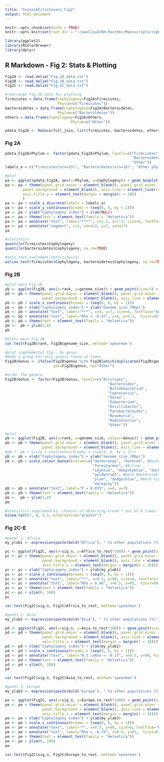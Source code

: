 ```yaml
---
title: "Suzuki&Fitzstevens_Fig2"
output: html_document
---
```


```r
knitr::opts_chunk$set(echo = TRUE)
knitr::opts_knit$set(root.dir = "~/ownCloud/KH-Postdoc/Manuscripts/cophylogeny_paper_Taichi&Liam")

library(ggplot2)
library(RColorBrewer)
library(dplyr)

```

## R Markdown - Fig 2: Stats & Plotting

```r
Fig2A <- read.delim("Fig.2A_data.txt")
Fig2B <- read.delim("Fig.2B_data.txt")
Fig2C <- read.delim("Fig.2C_data.txt")

#rearrange Fig 2A data for plotting
firmicutes = data.frame(Cophylogeny=Fig2A$Firmicutes,
                        Phylum=c("Firmicutes"))
bacteroidetes = data.frame(Cophylogeny=Fig2A$Bacteroidetes,
                        Phylum=c("Bacteroidetes"))
others = data.frame(Cophylogeny=Fig2A$Others,
                              Phylum=c("Other"))

pdata_Fig2A <- Reduce(full_join, list(firmicutes, bacteroidetes, others))

```

### Fig 2A
```r
pdata_Fig2A$Phylum <- factor(pdata_Fig2A$Phylum, levels=c("Firmicutes",
                                                          "Bacteroidetes",
                                                          "Other"))
labels_a = c("Firmicutes\n(n=33)", "Bacteroidetes\n(n=18)", "Other phyla\n(n=5)")

#plot
pa <- ggplot(pdata_Fig2A, aes(x=Phylum, y=Cophylogeny)) + geom_boxplot(outlier.shape=NA, outlier.size=NA) + geom_jitter(size=3, width=0.2, height=0)
pa <- pa + theme(panel.grid.major = element_blank(), panel.grid.minor = element_blank(),
        panel.background = element_blank(), axis.line = element_line(colour = "black"),
        axis.title.y = element_text(margin = margin(r = 10))
        )
pa <- pa + scale_x_discrete(labels = labels_a)
pa <- pa + scale_y_continuous(breaks = (seq(0, 6, by = 1)))
pa <- pa + ylab("Cophylogeny index") + xlab(NULL)
pa <- pa + theme(text = element_text(family = "Helvetica"))
pa <- pa + annotate("text", label="****", x=1.5, y=7.5, size=6, fontface="bold")
pa <- pa + annotate("segment", x=1, xend=2, y=7, yend=7)
pa

#statistics
quantile(firmicutes$Cophylogeny)
quantile(bacteroidetes$Cophylogeny, na.rm=TRUE)

#axis.text.x=element_text(size=12)
wilcox.test(firmicutes$Cophylogeny, bacteroidetes$Cophylogeny, na.rm=TRUE)

```

### Fig 2B
```r
#plot main Fig 2B
pb <- ggplot(Fig2B, aes(x=rank, y=genome_size)) + geom_point(size=3) + geom_smooth(method='lm', colour="grey")
pb <- pb + theme(panel.grid.major = element_blank(), panel.grid.minor = element_blank(),
                 panel.background = element_blank(), axis.line = element_line(colour = "black"))
pb <- pb + scale_x_continuous(breaks = (seq(0, 6, by = 1)))
pb <- pb + xlab("Cophylogeny index") + ylab("Genome size (Mbp)")
pb <- pb + annotate("text", label="***", x=4, y=7, size=6, fontface="bold", hjust=0)
pb <- pb + annotate("text", label="Rho = -0.47", x=4, y=6.5,  hjust=0)
pb <- pb + theme(text = element_text(family = "Helvetica"))
pb <-  pb + ylim(1,8)
pb

#stats main Fig 2B
cor.test(Fig2B$rank, Fig2B$genome_size, method='spearman')

#plot supplemental Fig - by genus
#make a group for only genera found ≥2 times
Fig2B$Genus <- ifelse(Fig2B$genus %in% Fig2B[which(duplicated(Fig2B$genus)),]$genus, 
                      yes=Fig2B$genus, no="Other")

#order the genera
Fig2B$Genus <- factor(Fig2B$Genus, levels=c("Alistipes",
                                               "Bacteroides",
                                               "Bifidobacterium",
                                               "Coprococcus",
                                               "Dorea",
                                               "Eubacterium",
                                               "Oscillibacter",
                                               "Parabacteroides",
                                               "Roseburia",
                                               "Ruminococcus",
                                               "Other"))

#plot
pb <- ggplot(Fig2B, aes(x=rank, y=genome_size, colour=Genus)) + geom_point(size=3) + geom_smooth(method='lm', se=FALSE)
pb <- pb + theme(panel.grid.major = element_blank(), panel.grid.minor = element_blank(),
                 panel.background = element_blank(), axis.line = element_line(colour = "black"))
#pb <- pb + scale_x_continuous(breaks = (seq(0, 6, by = 1)))
pb <- pb + xlab("Cophylogeny index") + ylab("Genome size (Mbp)")
pb <- pb + scale_colour_manual(values=c("darkorange", "darkred", #Bacteroidetes
                                        "forestgreen", #Actino
                                        "skyblue", "deepskyblue", "darkblue", "purple", #Firmicutes
                                        "goldenrod3", #more Bacteroidetes
                                        "plum", "dodgerblue", #more Firmicutes
                                        "darkgrey"))
pb <- pb + annotate("text", label="P = 0.035", x=4, y=7)
pb <- pb + theme(text = element_text(family = "Helvetica"))
pb <-  pb + ylim(1,8)
pb

#statistics supplemental: chances of observing trend 7 out of 8 times
binom.test(7, 8, 0.5, alternative="greater")

```

### Fig 2C-E

```r
#panel 1: Africa
my_ylab1 <- expression(paste(bold("Africa"), " to other populations (%)"))

pc <- ggplot(Fig2C, aes(x=sig_n, y=Africa_to_rest*100)) + geom_point(size=3, colour="#FF0000") + geom_smooth(method='lm', colour="#FF0000") 
pc <- pc + theme(panel.grid.major = element_blank(), panel.grid.minor = element_blank(),
                 panel.background = element_blank(), axis.line = element_line(colour = "black"),
                 axis.title.x = element_text(margin = margin(t = 10)))
pc <- pc + xlab("Cophylogeny index") + ylab(my_ylab1)
pc <- pc + scale_x_continuous(breaks = (seq(0, 6, by = 1)))
pc <- pc + annotate("text", label="**", x=0.5, y=90, size=6, fontface="bold", hjust=0)
pc <- pc + annotate("text", label="Rho = 0.40", x=0.5, y=85,  hjust=0)
pc <- pc + theme(text = element_text(family = "Helvetica"))
pc <- pc + ylim(0, 100)
pc

cor.test(Fig2C$sig_n, Fig2C$Africa_to_rest, method='spearman')

#panel 2: Asia
my_ylab2 <- expression(paste(bold("Asia"), " to other populations (%)"))

pd <- ggplot(Fig2C, aes(x=sig_n, y=Asia_to_rest*100)) + geom_point(size=3, colour="#0000FF") + geom_smooth(method='lm', colour="#0000FF")
pd <- pd + theme(panel.grid.major = element_blank(), panel.grid.minor = element_blank(),
                 panel.background = element_blank(), axis.line = element_line(colour = "black"),
                 axis.title.x = element_text(margin = margin(t = 10)))
pd <- pd + xlab("Cophylogeny index") + ylab(my_ylab2)
pd <- pd + scale_x_continuous(breaks = (seq(0, 6, by = 1)))
pd <- pd + annotate("text", label="N.S.\nRho = -0.17", x=0.5, y=90, hjust=0)
pd <- pd + theme(text = element_text(family = "Helvetica"))
pd <- pd + ylim(0, 100)
pd

cor.test(Fig2C$sig_n, Fig2C$Asia_to_rest, method='spearman')

#panel 3: Europe
my_ylab3 <- expression(paste(bold("Europe"), " to other populations (%)"))

pe <- ggplot(Fig2C, aes(x=sig_n, y=Europe_to_rest*100)) + geom_point(size=3, colour="#FF9933") + geom_smooth(method='lm', colour="#FF9933") 
pe <- pe + theme(panel.grid.major = element_blank(), panel.grid.minor = element_blank(),
                 panel.background = element_blank(), axis.line = element_line(colour = "black"),
                 axis.title.x = element_text(margin = margin(t = 10)))
pe <- pe + xlab("Cophylogeny index") + ylab(my_ylab3)
pe <- pe + scale_x_continuous(breaks = (seq(0, 6, by = 1)))
pe <- pe + annotate("text", label="*", x=0.5, y=90, size=6, fontface="bold", hjust=0)
pe <- pe + annotate("text", label="Rho = -0.29", x=0.5, y=85,  hjust=0)
pe <- pe + theme(text = element_text(family = "Helvetica"))
pe <- pe + ylim(0, 100)
pe

cor.test(Fig2C$sig_n, Fig2C$Europe_to_rest, method='spearman')

```

